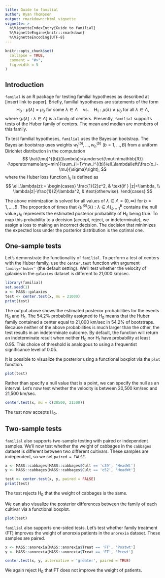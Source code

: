 ```yaml
---
title: Guide to familial
author: Ryan Thompson
output: rmarkdown::html_vignette
vignette: >
  %\VignetteIndexEntry{Guide to familial}
  %\VignetteEngine{knitr::rmarkdown}
  %\VignetteEncoding{UTF-8}
---
```


```r
knitr::opts_chunk$set(
  collapse = TRUE,
  comment = "#>",
  fig.width = 5
)
```

## Introduction

`familal` is an R package for testing familial hypotheses as described at [insert link to paper]. Briefly, familial hypotheses are statements of the form
$$
\mathrm{H}_0:\mu(\lambda)=\mu_0\text{ for some }\lambda\in\Lambda\quad\text{vs.}\quad\mathrm{H}_1:\mu(\lambda)\neq\mu_0\text{ for all }\lambda\in\Lambda,
$$
where $\{\mu(\lambda):\lambda\in\Lambda\}$ is a family of centers. Presently, `familial` supports tests of the Huber family of centers. The mean and median are members of this family.

To test familial hypotheses, `familial` uses the Bayesian bootstrap. The Bayesian bootstrap uses weights $w_1^{(b)},\ldots,w_n^{(b)}$ ($b=1,\ldots,B$) from a uniform Dirichlet distribution in the computation
$$
\hat{\mu}^{(b)}(\lambda):=\underset{\mu\in\mathbb{R}}{\operatorname{arg~min}}\sum_{i=1}^nw_i^{(b)}\ell_\lambda\left(\frac{x_i-\mu}{\sigma}\right),
$$
where the Huber loss function $l_\lambda$ is defined as
$$
\ell_\lambda(z):=
\begin{cases}
\frac{1}{2}z^2, & \text{if } |z|<\lambda, \\
\lambda|z|-\frac{1}{2}\lambda^2, & \text{otherwise}.
\end{cases}
$$

The above minimization is solved for all values of $\lambda\in\Lambda=(0,\infty)$ for $b=1,\ldots,B$. The proportion of times that $\{\hat{\mu}^{(b)}(\lambda):\lambda\in\Lambda\}_{b=1}^B$ contains the null value $\mu_0$ represents the estimated posterior probability of $\mathrm{H}_0$ being true. To map this probability to a decision (accept, reject, or indeterminate), we assign a loss to making an incorrect decision. The decision that minimizes the expected loss under the posterior distribution is the optimal one.

## One-sample tests

Let's demonstrate the functionality of ` familial`. To perform a test of centers with the Huber family, use the `center.test` function with argument `family='huber'` (the default setting). We'll test whether the velocity of galaxies in the `galaxies` dataset is different to 21,000 km/sec.
```r
library(familial)
set.seed(1)
x <- MASS::galaxies
test <- center.test(x, mu = 21000)
print(test)
```
The output above shows the estimated posterior probabilities for the events $\mathrm{H}_0$ and $\mathrm{H}_1$. The 54.2% probability assigned to $\mathrm{H}_0$ means that the Huber family contained a center equal to 21,000 km/sec in 54.2% of bootstraps. Because neither of the above probabilities is much larger than the other, the test results in an indeterminate outcome. By default, the function will return an indeterminate result when neither $\mathrm{H}_0$ nor $\mathrm{H}_1$ have probability at least 0.95. This choice of threshold is analogous to using a frequentist significance level of 0.05.

It is  possible to visualize the posterior using a functional boxplot via the `plot` function.
```r
plot(test)
```

Rather than specify a null value that is a point, we can specify the null as an interval. Let's now test whether the velocity is between 20,500 km/sec and 21,500 km/sec.
```r
center.test(x, mu = c(20500, 21500))
```
The test now accepts $\mathrm{H}_0$.

## Two-sample tests

`familial` also supports two-sample testing with paired or independent samples. We'll now test whether the weight of cabbages in the `cabbages` dataset is different between two different cultivars. These samples are independent, so we set `paired = FALSE`.
```r
x <- MASS::cabbages[MASS::cabbages$Cult == 'c39', 'HeadWt']
y <- MASS::cabbages[MASS::cabbages$Cult == 'c52', 'HeadWt']

test <- center.test(x, y, paired = FALSE)
print(test)
```
The test rejects $\mathrm{H}_0$ that the weight of cabbages is the same.

We can also visualize the posterior differences between the family of each cultivar via a functional boxplot.
```r
plot(test)
```

`familial` also supports one-sided tests. Let's test whether family treatment (FT) improves the weight of anorexia patients in the `anorexia` dataset. These samples are paired.
```r
x <- MASS::anorexia[MASS::anorexia$Treat == 'FT', 'Postwt']
y <- MASS::anorexia[MASS::anorexia$Treat == 'FT', 'Prewt']

center.test(x, y, alternative = 'greater', paired = TRUE)
```
We again reject $\mathrm{H}_0$ that FT does not improve the weight of patients.
